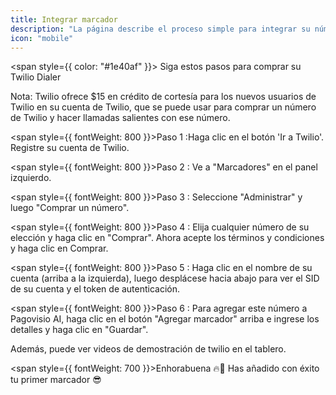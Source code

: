 ```yaml
---
title: Integrar marcador
description: "La página describe el proceso simple para integrar su número twilio con su cuenta precall.ai"
icon: "mobile"
---
```


<span style={{ color: "#1e40af" }}>
  Siga estos pasos para comprar su Twilio Dialer
</span>

<Note>
  Nota: Twilio ofrece $15 en crédito de cortesía para los nuevos usuarios de
  Twilio en su cuenta de Twilio, que se puede usar para comprar un número de
  Twilio y hacer llamadas salientes con ese número.
</Note>

<span style={{ fontWeight: 800 }}>Paso 1 :</span>Haga clic en el botón 'Ir a
Twilio'. Registre su cuenta de Twilio.

<span style={{ fontWeight: 800 }}>Paso 2 :</span> Ve a "Marcadores" en el panel izquierdo.

<span style={{ fontWeight: 800 }}>Paso 3 :</span> Seleccione "Administrar" y luego
"Comprar un número".

<span style={{ fontWeight: 800 }}>Paso 4 :</span> Elija cualquier número de su elección
y haga clic en "Comprar". Ahora acepte los términos y condiciones y haga clic en
Comprar.

<span style={{ fontWeight: 800 }}>Paso 5 :</span>
Haga clic en el nombre de su cuenta (arriba a la izquierda), luego desplácese hacia
abajo para ver el SID de su cuenta y el token de autenticación.

<span style={{ fontWeight: 800 }}>Paso 6 :</span> Para agregar este número a Pagovisio
AI, haga clic en el botón "Agregar marcador" arriba e ingrese los detalles y haga
clic en "Guardar".

<Note>Además, puede ver videos de demostración de twilio en el tablero.</Note>

<span style={{ fontWeight: 700 }}>Enhorabuena </span> 🔥🎉 Has añadido con éxito
tu primer marcador 😎
